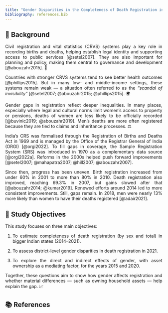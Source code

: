 ```yaml
---
title: "Gender Disparities in the Completeness of Death Registration in India"
bibliography: references.bib
---
```


## 🧭 Background

::: {style="text-align: justify;"}

Civil registration and vital statistics (CRVS) systems play a key role in recording births and deaths, helping establish legal identity and supporting access to public services [@setel2007]. They are also important for planning and policy, making them central to governance and development [@abouzahr2015]. 📑

Countries with stronger CRVS systems tend to see better health outcomes [@phillips2015]. But in many low- and middle-income settings, these systems remain weak — a situation often referred to as the *“scandal of invisibility”* [@setel2007; @abouzahr2015; @phillips2015]. 🌍

Gender gaps in registration reflect deeper inequalities. In many places, especially where legal and cultural norms limit women's access to property or pensions, deaths of women are less likely to be officially recorded [@buvinic2019; @abouzahr2019]. Men’s deaths are more often registered because they are tied to claims and inheritance processes. ⚖️

India’s CRS was formalised through the Registration of Births and Deaths Act in 1969 and is managed by the Office of the Registrar General of India (ORGI) [@orgi2022]. To fill gaps in coverage, the Sample Registration System (SRS) was introduced in 1970 as a complementary data source [@orgi2022a]. Reforms in the 2000s helped push forward improvements [@setel2007; @mahapatra2007; @hill2007; @abouzahr2007].

Since then, progress has been uneven. Birth registration increased from under 60% in 2001 to more than 80% in 2010. Death registration also improved, reaching 69.3% in 2007, but gains slowed after that [@abouzahr2014; @kumar2019]. Renewed efforts around 2014 led to more consistent improvements. Still, gaps remain. In 2018, men were nearly 13% more likely than women to have their deaths registered [@adair2021].
:::

## 🎯 Study Objectives

::: {style="text-align: justify;"}

This study focuses on three main objectives:

1. To estimate completeness of death registration (by sex and total) in bigger Indian states (2014–2021).

2. To assess district-level gender disparities in death registration in 2021.

3. To explore the direct and indirect effects of gender, with asset ownership as a mediating factor, for the years 2015 and 2020.

Together, these questions aim to show how gender affects registration and whether material differences — such as owning household assets — help explain the gap. 📈

:::


## 📚 References

